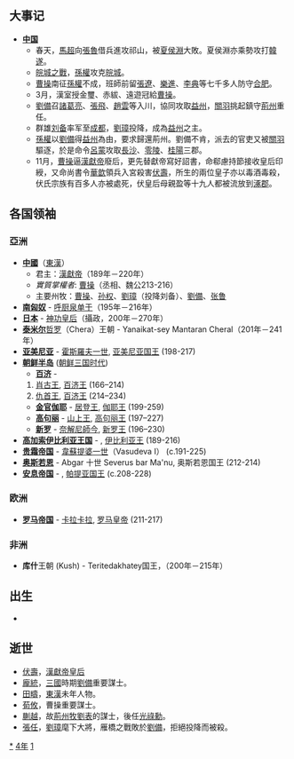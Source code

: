 {{yearTOC|214|东汉'''[[建安_(汉献帝)|建安]]十九年'''；日本'''[[神功皇后|神功皇后]]攝政14年'''；'''[[皇紀|皇紀]]874年'''}}

== 大事记 ==
* '''[[中国|中国]]'''
**春天，[[馬超|馬超]]向[[張魯|張魯]]借兵進攻祁山，被[[夏侯淵|夏侯淵]]大敗。夏侯淵亦乘勢攻打[[韓遂|韓遂]]。
**[[皖城之戰|皖城之戰]]，[[孫權|孫權]]攻克[[皖城|皖城]]。
**[[曹操|曹操]]南征[[孫權|孫權]]不成，班師前留[[張遼|張遼]]、[[樂進|樂進]]、[[李典|李典]]等七千多人防守[[合肥|合肥]]。
**3月，漢室授金璽、赤紱、遠遊冠給[[曹操|曹操]]。
**[[劉備|劉備]]召[[諸葛亮|諸葛亮]]、[[張飛|張飛]]、[[趙雲|趙雲]]等入川，協同攻取[[益州|益州]]，[[關羽|關羽]]挑起鎮守[[荆州_(古代)|荊州]]重任。
**群雄[[刘备|刘备]]率军至[[成都|成都]]，[[劉璋|劉璋]]投降，成為[[益州|益州]]之主。
**[[孫權|孫權]]以[[劉備|劉備]]得[[益州|益州]]為由，要求歸還荊州。劉備不肯，派去的官吏又被[[關羽|關羽]]驅逐，於是命令[[呂蒙|呂蒙]]攻取[[长沙郡|長沙]]、[[零陵郡|零陵]]、[[桂阳郡|桂陽]]三郡。
**11月，[[曹操|曹操]]逼[[漢獻帝|漢獻帝]]廢后，更先替獻帝寫好詔書，命郗慮持節接收皇后印綬，又命尚書令[[華歆|華歆]]領兵入宮殺害[[伏壽|伏壽]]，所生的兩位皇子亦以毒酒毒殺，伏氏宗族有百多人亦被處死，伏皇后母親盈等十九人都被流放到[[涿郡|涿郡]]。

== 各国领袖 ==
=== 亞洲 ===
*'''[[中國|中國]]'''（[[東漢|東漢]]）
**君主：[[漢獻帝|漢獻帝]]（189年－220年）
**''實質掌權者'': [[曹操|曹操]]（丞相、魏公213-216）
**主要州牧：[[曹操|曹操]]、[[孙权|孙权]]、[[劉璋|劉璋]]（投降刘备）、[[劉備|劉備]]、[[张鲁|张鲁]]
*'''[[南匈奴|南匈奴]]''' - [[呼廚泉|呼厨泉单于]]（195年－216年）
*'''[[日本|日本]]''' - [[神功皇后|神功皇后]]（攝政，200年－270年）
*'''[[泰米尔人|泰米尔]]'''[[哲罗|哲罗]]（Chera）王朝 - Yanaikat-sey Mantaran Cheral（201年－241年）
*'''[[亚美尼亚|亚美尼亚]]''' - [[霍斯羅夫一世|霍斯羅夫一世]], [[亚美尼亚君主列表|亚美尼亚国王]] (198-217)
*'''[[朝鲜半岛|朝鲜半岛]]''' ([[朝鲜三国时代|朝鲜三国时代]])
**'''[[百济|百济]]''' - 
*#[[肖古王|肖古王]], [[百濟君主列表|百济王]] (166–214)
*#[[仇首王|仇首王]], [[百濟君主列表|百济王]] (214–234)
**'''[[金官伽倻|金官伽耶]]''' - [[居登王|居登王]], [[金官伽倻|伽耶王]] (199-259)
**'''[[高句丽|高句丽]]''' - [[山上王|山上王]], [[高句丽君主列表|高句丽王]] (197–227)
**'''[[新罗|新罗]]''' - [[奈解尼師今|奈解尼師今]], [[新羅君主列表|新罗王]] (196–230)
*'''[[高加索伊比利亚王国|高加索伊比利亚王国]]''' - {{link-en|Rev I the Just|Rev I of Iberia}}, [[格鲁吉亚君主列表|伊比利亚王]] (189-216)
*'''[[贵霜帝国|贵霜帝国]]''' - [[韋蘇提婆一世|韋蘇提婆一世]]（Vasudeva I） (c.191-225)
*'''[[奥斯若恩|奥斯若恩]]''' - Abgar 十世 Severus bar Ma'nu, 奥斯若恩国王 (212-214)
*'''[[安息帝国|安息帝国]]''' - {{link-en|Vologases六世|Vologases VI of Parthia}}, [[伊朗君主列表|帕提亚国王]] (c.208-228)

=== 欧洲 ===
*'''[[罗马帝国|罗马帝国]]''' - [[卡拉卡拉|卡拉卡拉]], [[罗马皇帝|罗马皇帝]] (211-217)

=== 非洲 ===
*'''库什'''王朝 (Kush) - Teritedakhatey国王，（200年－215年）

== 出生 ==
*

== 逝世 ==
{{Wikisource year mention}}
* [[伏壽|伏壽]]，[[漢獻帝|漢獻帝]][[皇后|皇后]]
* [[龐統|龐統]]，[[三國|三國]]時期[[劉備|劉備]]重要謀士。
* [[田疇|田疇]]，[[東漢|東漢]]未年人物。
* [[荀攸|荀攸]]，曹操重要謀士。
* [[蒯越|蒯越]]，故[[荊州|荊州]][[州牧|牧]][[劉表|劉表]]的謀士，後任[[光祿勳|光祿勳]]。
* [[張任|張任]]，[[劉璋|劉璋]]麾下大將，雁橋之戰敗於[[劉備|劉備]]，拒絕投降而被殺。

[[Category:214年|*]]
[[Category:210年代|4年]]
[[Category:3世纪各年|1]]